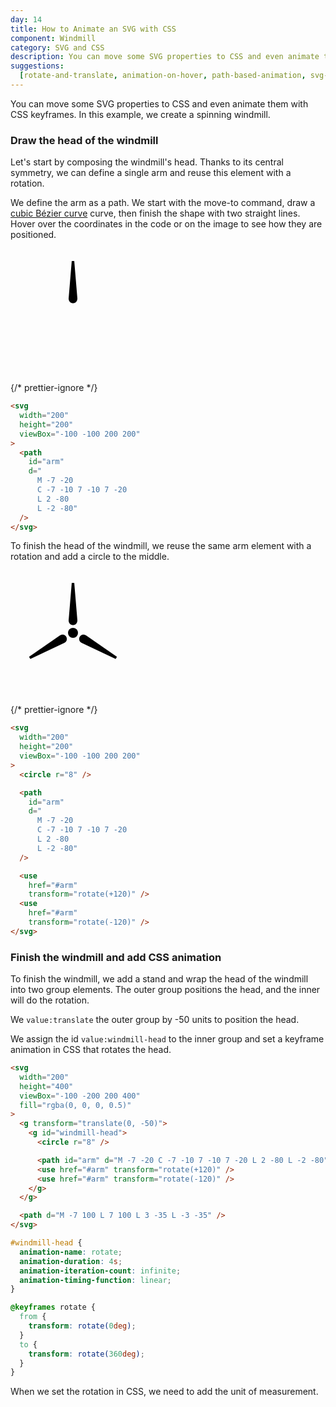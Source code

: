 ```yaml
---
day: 14
title: How to Animate an SVG with CSS
component: Windmill
category: SVG and CSS
description: You can move some SVG properties to CSS and even animate them with CSS keyframes. In this example, we create a spinning windmill.
suggestions:
  [rotate-and-translate, animation-on-hover, path-based-animation, svg-in-css]
---
```



You can move some SVG properties to CSS and even animate them with CSS keyframes. In this example, we create a spinning windmill.

### Draw the head of the windmill

Let's start by composing the windmill's head. Thanks to its central symmetry, we can define a single arm and reuse this element with a rotation.

<Prerequisite slug="basic-path" />

We define the arm as a path. We start with the move-to command, draw a [cubic Bézier curve](/svg/cubic-bezier) curve, then finish the shape with two straight lines. Hover over the coordinates in the code or on the image to see how they are positioned.

<Example>

<SVG width="200" height="200" viewBox="-100 -100 200 200">
  <Path
    id="arm"
    d="
      M -7 -20 
      C -7 -10 7 -10 7 -20 
      L 2 -80 
      L -2 -80"
    data-element-id="path-1"
  />
</SVG>

{/* prettier-ignore */}
```html
<svg
  width="200"
  height="200"
  viewBox="-100 -100 200 200"
>
  <path 
    id="arm" 
    d="
      M -7 -20 
      C -7 -10 7 -10 7 -20 
      L 2 -80 
      L -2 -80" 
  />
</svg>
```

</Example>

To finish the head of the windmill, we reuse the same arm element with a rotation and add a circle to the middle.

<Example>

<SVG width="200" height="200" viewBox="-100 -100 200 200">
  <Circle r="8" data-element-id="circle-1" />
  <Path
    id="arm"
    d="
      M -7 -20 
      C -7 -10 7 -10 7 -20 
      L 2 -80 
      L -2 -80"
    data-element-id="path-1"
  />
  <use href="#arm" transform="rotate(+120)" />
  <use href="#arm" transform="rotate(-120)" />
</SVG>

{/* prettier-ignore */}
```html ins={6} ins={17-22}
<svg
  width="200"
  height="200"
  viewBox="-100 -100 200 200"
>
  <circle r="8" />

  <path 
    id="arm" 
    d="
      M -7 -20 
      C -7 -10 7 -10 7 -20 
      L 2 -80 
      L -2 -80" 
  />

  <use 
    href="#arm"
    transform="rotate(+120)" />
  <use 
    href="#arm" 
    transform="rotate(-120)" />
</svg>
```

</Example>

### Finish the windmill and add CSS animation

To finish the windmill, we add a stand and wrap the head of the windmill into two group elements. The outer group positions the head, and the inner will do the rotation.

We `value:translate` the outer group by -50 units to position the head.

We assign the id `value:windmill-head` to the inner group and set a keyframe animation in CSS that rotates the head.

<Final>

```html "translate(0, -50)" "windmill-head"
<svg
  width="200"
  height="400"
  viewBox="-100 -200 200 400"
  fill="rgba(0, 0, 0, 0.5)"
>
  <g transform="translate(0, -50)">
    <g id="windmill-head">
      <circle r="8" />

      <path id="arm" d="M -7 -20 C -7 -10 7 -10 7 -20 L 2 -80 L -2 -80" />
      <use href="#arm" transform="rotate(+120)" />
      <use href="#arm" transform="rotate(-120)" />
    </g>
  </g>

  <path d="M -7 100 L 7 100 L 3 -35 L -3 -35" />
</svg>
```

```css "windmill-head"
#windmill-head {
  animation-name: rotate;
  animation-duration: 4s;
  animation-iteration-count: infinite;
  animation-timing-function: linear;
}

@keyframes rotate {
  from {
    transform: rotate(0deg);
  }
  to {
    transform: rotate(360deg);
  }
}
```

</Final>

<Note>
  When we set the rotation in CSS, we need to add the unit of measurement.
</Note>
